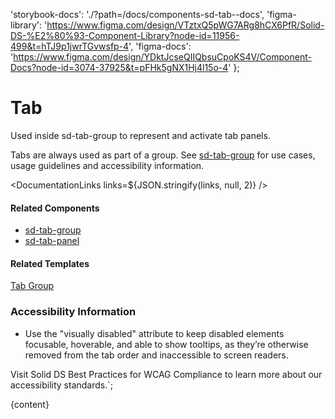 

  'storybook-docs': './?path=/docs/components-sd-tab--docs',
  'figma-library':
    'https://www.figma.com/design/VTztxQ5pWG7ARg8hCX6PfR/Solid-DS-%E2%80%93-Component-Library?node-id=11956-499&t=hTJ9p1jwrTGvwsfp-4',
  'figma-docs':
    'https://www.figma.com/design/YDktJcseQIIQbsuCpoKS4V/Component-Docs?node-id=3074-37925&t=pFHk5gNX1Hj4l15o-4'
};

# Tab

Used inside sd-tab-group to represent and activate tab panels.

Tabs are always used as part of a group. See [sd-tab-group](./?path=/docs/components-sd-tab-group--docs) for use cases, usage guidelines and accessibility information.

<DefaultStory />

<DocumentationLinks links=${JSON.stringify(links, null, 2)} />

#### Related Components

- [sd-tab-group](./?path=/docs/components-sd-tab-group--docs)
- [sd-tab-panel](./?path=/docs/components-sd-tab-panel--docs)

#### Related Templates

[Tab Group](./?path=/docs/templates-tab-group--docs)

### Accessibility Information

- Use the "visually disabled" attribute to keep disabled elements focusable, hoverable, and able to show tooltips, as they’re otherwise removed from the tab order and inaccessible to screen readers.

Visit <sd-link href="https://www.figma.com/design/VTztxQ5pWG7ARg8hCX6PfR/Solid-DS-%E2%80%93-Component-Library?node-id=38262-58412&t=1qhfYXrbNhSCYCzZ-4" target="_blank">Solid DS Best Practices for WCAG Compliance</sd-link> to learn more about our accessibility standards.`;

<Meta title="Components/sd-tab/Overview" />

<OverviewFormatter story={SdTabStories.Default}>{content}</OverviewFormatter>
